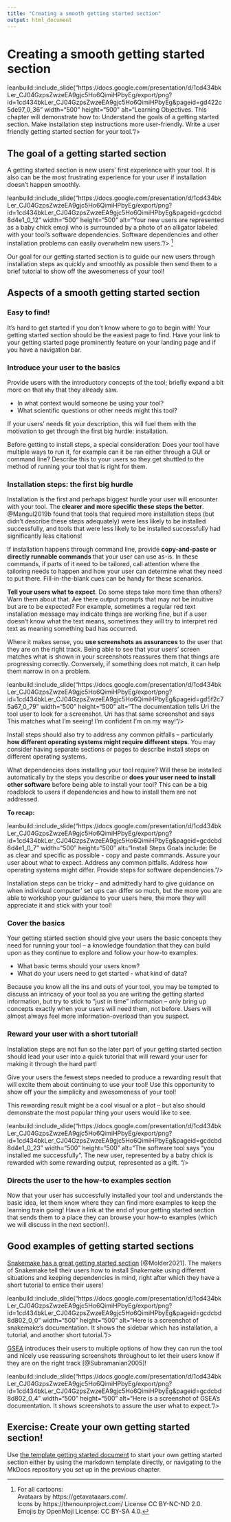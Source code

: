 ```yaml
---
title: "Creating a smooth getting started section"
output: html_document
---
```


# Creating a smooth getting started section

leanbuild::include_slide("https://docs.google.com/presentation/d/1cd434bkLer_CJ04GzpsZwzeEA9gjc5Ho6QimiHPbyEg/export/png?id=1cd434bkLer_CJ04GzpsZwzeEA9gjc5Ho6QimiHPbyEg&pageid=gd422c5de97_0_36" width="500" height="500" alt="Learning Objectives. This chapter will demonstrate how to: Understand the goals of a getting started section. Make installation step instructions more user-friendly. Write a user friendly getting started section for your tool."/>

## The goal of a getting started section

A getting started section is new users' first experience with your tool.
It is also can be the most frustrating experience for your user if installation doesn't happen smoothly.

leanbuild::include_slide("https://docs.google.com/presentation/d/1cd434bkLer_CJ04GzpsZwzeEA9gjc5Ho6QimiHPbyEg/export/png?id=1cd434bkLer_CJ04GzpsZwzeEA9gjc5Ho6QimiHPbyEg&pageid=gcdcbd8d4e1_0_12" width="500" height="500" alt="Your new users are represented as a baby chick emoji who is surrounded by a photo of an alligator labeled with your tool’s software dependencies. Software dependencies and other installation problems can easily overwhelm new users."/>
^[For all cartoons:     
Avataars by https://getavataaars.com/.   
Icons by https://thenounproject.com/ License CC BY-NC-ND 2.0.     
Emojis by OpenMoji License: CC BY-SA 4.0.]

Our goal for our getting started section is to guide our new users through installation steps as quickly and smoothly as possible then send them to a brief tutorial to show off the awesomeness of your tool!

## Aspects of a smooth getting started section

### Easy to find!

It's hard to get started if you don't know where to go to begin with!
Your getting started section should be the easiest page to find.
Have your link to your getting started page prominently feature on your landing page and if you have a navigation bar.

### Introduce your user to the basics

Provide users with the introductory concepts of the tool; briefly expand a bit more on that `Why` that they already saw.

- In what context would someone be using your tool?
- What scientific questions or other needs might this tool?

If your users' needs fit your description, this will fuel them with the motivation to get through the first big hurdle: installation.

Before getting to install steps, a special consideration: Does your tool have multiple ways to run it, for example can it be ran either through a GUI or command line?
Describe this to your users so they get shuttled to the method of running your tool that is right for them.

### Installation steps: the first big hurdle

Installation is the first and perhaps biggest hurdle your user will encounter with your tool.
The **clearer and more specific these steps the better**.
@Mangul2019b found that tools that required more installation steps (but didn't describe these steps adequately) were less likely to be installed successfully, and tools that were less likely to be installed successfully had significantly less citations!

If installation happens through command line, provide **copy-and-paste or directly runnable commands** that your user can use as-is.
In these commands, if parts of it need to be tailored, call attention where the tailoring needs to happen and how your user can determine what they need to put there.
Fill-in-the-blank cues can be handy for these scenarios.

**Tell your users what to expect**.
Do some steps take more time than others? Warn them about that.
Are there output prompts that may not be intuitive but are to be expected?
For example, sometimes a regular red text installation message may indicate things are working fine, but if a user doesn't know what the text means, sometimes they will try to interpret red text as meaning something bad has occurred.

Where it makes sense, you **use screenshots as assurances** to the user that they are on the right track.
Being able to see that your users' screen matches what is shown in your screenshots reassures them that things are progressing correctly.
Conversely, if something does not match, it can help them narrow in on a problem.

leanbuild::include_slide("https://docs.google.com/presentation/d/1cd434bkLer_CJ04GzpsZwzeEA9gjc5Ho6QimiHPbyEg/export/png?id=1cd434bkLer_CJ04GzpsZwzeEA9gjc5Ho6QimiHPbyEg&pageid=gd5f2c75a67_0_79" width="500" height="500" alt="The documentation tells Uri the tool user to look for a screenshot. Uri has that same screenshot and says This matches what I’m seeing! I’m confident I’m on my way!"/>

Install steps should also try to address any common pitfalls -- particularly **how different operating systems might require different steps**.
You may consider having separate sections or pages to describe install steps on different operating systems.

What dependencies does installing your tool require?
Will these be installed automatically by the steps you describe or **does your user need to install other software** before being able to install your tool?
This can be a big roadblock to users if dependencies and how to install them are not addressed.

**To recap:**  

leanbuild::include_slide("https://docs.google.com/presentation/d/1cd434bkLer_CJ04GzpsZwzeEA9gjc5Ho6QimiHPbyEg/export/png?id=1cd434bkLer_CJ04GzpsZwzeEA9gjc5Ho6QimiHPbyEg&pageid=gcdcbd8d4e1_0_7" width="500" height="500" alt="Install Steps Goals include: Be as clear and specific as possible - copy and paste commands. Assure your user about what to expect. Address any common pitfalls. Address how operating systems might differ. Provide steps for software dependencies."/>

Installation steps can be tricky -- and admittedly hard to give guidance on when individual computer' set ups can differ so much, but the more you are able to workshop your guidance to your users here, the more they will appreciate it and stick with your tool!

### Cover the basics

Your getting started section should give your users the basic concepts they need for running your tool -- a knowledge foundation that they can build upon as they continue to explore and follow your how-to examples.

- What basic terms should your users know?
- What do your users need to get started - what kind of data?

Because you know all the ins and outs of your tool, you may be tempted to discuss an intricacy of your tool as you are writing the getting started information, but try to stick to "just in time" information -- only bring up concepts exactly when your users will need them, not before.
Users will almost always feel more information-overload than you suspect.

### Reward your user with a short tutorial!

Installation steps are not fun so the later part of your getting started section should lead your user into a quick tutorial that will reward your user for making it through the hard part!

Give your users the fewest steps needed to produce a rewarding result that will excite them about continuing to use your tool!
Use this opportunity to show off your the simplicity and awesomeness of your tool!

This rewarding result might be a cool visual or a plot -- but also should demonstrate the most popular thing your users would like to see.

leanbuild::include_slide("https://docs.google.com/presentation/d/1cd434bkLer_CJ04GzpsZwzeEA9gjc5Ho6QimiHPbyEg/export/png?id=1cd434bkLer_CJ04GzpsZwzeEA9gjc5Ho6QimiHPbyEg&pageid=gcdcbd8d4e1_0_23" width="500" height="500" alt="The software tool says “you installed me successfully”. The new user, represented by a baby chick is rewarded with some rewarding output, represented as a gift.
"/>

### Directs the user to the how-to examples section

Now that your user has successfully installed your tool and understands the basic idea, let them know where they can find more examples to keep the learning train going!
Have a link at the end of your getting started section that sends them to a place they can browse your how-to examples (which we will discuss in the next section!).

## Good examples of getting started sections

[Snakemake has a great getting started section](https://snakemake.readthedocs.io/en/stable/getting_started/installation.html) [@Molder2021].
The makers of Snakemake tell their users how to install Snakemake using different situations and keeping dependencies in mind, right after which they have a short tutorial to entice their users!

leanbuild::include_slide("https://docs.google.com/presentation/d/1cd434bkLer_CJ04GzpsZwzeEA9gjc5Ho6QimiHPbyEg/export/png?id=1cd434bkLer_CJ04GzpsZwzeEA9gjc5Ho6QimiHPbyEg&pageid=gcdcbd8d802_0_0" width="500" height="500" alt="Here is a screenshot of snakemake’s documentation. It shows the sidebar which has installation, a tutorial, and another short tutorial."/>

[GSEA](https://www.gsea-msigdb.org/gsea/doc/GSEAUserGuideFrame.html) introduces their users to multiple options of how they can run the tool and nicely use reassuring screenshots throughout to let their users know if they are on the right track [@Subramanian2005]!

leanbuild::include_slide("https://docs.google.com/presentation/d/1cd434bkLer_CJ04GzpsZwzeEA9gjc5Ho6QimiHPbyEg/export/png?id=1cd434bkLer_CJ04GzpsZwzeEA9gjc5Ho6QimiHPbyEg&pageid=gcdcbd8d802_0_4" width="500" height="500" alt="Here is a screenshot of GSEA’s documentation. It shows screenshots to assure the user what to expect."/>

## Exercise: Create your own getting started section!

Use [the template getting started document](https://raw.githubusercontent.com/jhudsl/itcr-template-documentation/master/docs/getting_started_template.md) to start your own getting started section either by using the markdown template directly, or navigating to the MkDocs repository you set up in the previous chapter.
